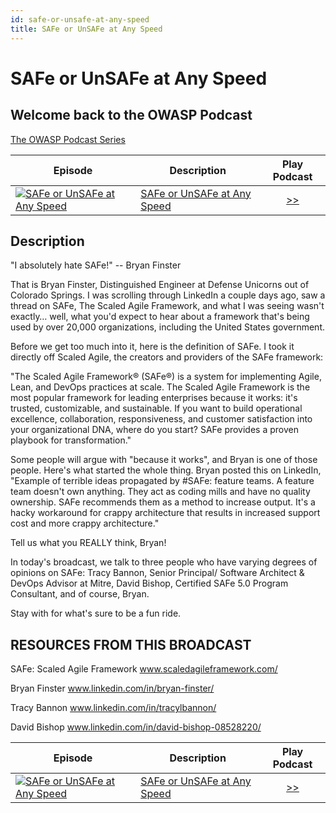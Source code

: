 ```yaml
---
id: safe-or-unsafe-at-any-speed
title: SAFe or UnSAFe at Any Speed
---
```



# SAFe or UnSAFe at Any Speed

## Welcome back to the OWASP Podcast

<Soundcloud scsrc={podcasts[2].src} />

[The OWASP Podcast Series](https://soundcloud.com/owasp-podcast)

| Episode                                                                                                                                                               | Description                                                                                     |                              Play Podcast                              |
| --------------------------------------------------------------------------------------------------------------------------------------------------------------------- | ----------------------------------------------------------------------------------------------- | :--------------------------------------------------------------------: |
| [![SAFe or UnSAFe at Any Speed](https://i1.sndcdn.com/artworks-YZmEbDMcCChMjj6A-IezvvA-t67x67.jpg)](https://soundcloud.com/owasp-podcast/safe-of-unsafe-at-any-speed) | [SAFe or UnSAFe at Any Speed](https://soundcloud.com/owasp-podcast/safe-of-unsafe-at-any-speed) | [>>](https://soundcloud.com/owasp-podcast/safe-of-unsafe-at-any-speed) |

## Description

"I absolutely hate SAFe!" -- Bryan Finster

That is Bryan Finster, Distinguished Engineer at Defense Unicorns out of Colorado Springs. I was scrolling through LinkedIn a couple days ago, saw a thread on SAFe, The Scaled Agile Framework, and what I was seeing wasn't exactly… well, what you'd expect to hear about a framework that's being used by over 20,000 organizations, including the United States government.

Before we get too much into it, here is the definition of SAFe. I took it directly off Scaled Agile, the creators and providers of the SAFe framework:

"The Scaled Agile Framework® (SAFe®) is a system for implementing Agile, Lean, and DevOps practices at scale. The Scaled Agile Framework is the most popular framework for leading enterprises because it works: it's trusted, customizable, and sustainable. If you want to build operational excellence, collaboration, responsiveness, and customer satisfaction into your organizational DNA, where do you start? SAFe provides a proven playbook for transformation."

Some people will argue with "because it works", and Bryan is one of those people. Here's what started the whole thing. Bryan posted this on LinkedIn, "Example of terrible ideas propagated by #SAFe: feature teams. A feature team doesn't own anything. They act as coding mills and have no quality ownership. SAFe recommends them as a method to increase output. It's a hacky workaround for crappy architecture that results in increased support cost and more crappy architecture."

Tell us what you REALLY think, Bryan!

In today's broadcast, we talk to three people who have varying degrees of opinions on SAFe: Tracy Bannon, Senior Principal/ Software Architect & DevOps Advisor at Mitre, David Bishop, Certified SAFe 5.0 Program Consultant, and of course, Bryan.

Stay with for what's sure to be a fun ride.

## RESOURCES FROM THIS BROADCAST

SAFe: Scaled Agile Framework
www.scaledagileframework.com/

Bryan Finster
www.linkedin.com/in/bryan-finster/

Tracy Bannon
www.linkedin.com/in/tracylbannon/

David Bishop
www.linkedin.com/in/david-bishop-08528220/

| Episode                                                                                                                                                               | Description                                                                                     |                              Play Podcast                              |
| --------------------------------------------------------------------------------------------------------------------------------------------------------------------- | ----------------------------------------------------------------------------------------------- | :--------------------------------------------------------------------: |
| [![SAFe or UnSAFe at Any Speed](https://i1.sndcdn.com/artworks-YZmEbDMcCChMjj6A-IezvvA-t67x67.jpg)](https://soundcloud.com/owasp-podcast/safe-of-unsafe-at-any-speed) | [SAFe or UnSAFe at Any Speed](https://soundcloud.com/owasp-podcast/safe-of-unsafe-at-any-speed) | [>>](https://soundcloud.com/owasp-podcast/safe-of-unsafe-at-any-speed) |
